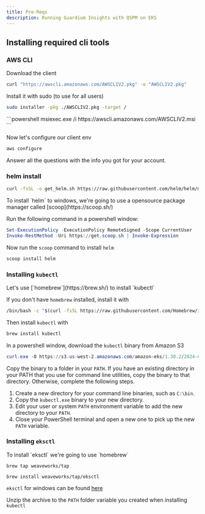 ```yaml
---
title: Pre-Reqs
description: Running Guardium Insights with QSPM on EKS
---
```



## Installing required cli tools

### AWS CLI

<Tabs syncKey="OS">
  <TabItem label="MacOS">
Download the client

```zsh
curl "https://awscli.amazonaws.com/AWSCLIV2.pkg" -o "AWSCLIV2.pkg"
```

Install it with sudo (to use for all users)

```zsh
sudo installer -pkg ./AWSCLIV2.pkg -target /
```
</TabItem>
<TabItem label="Windows">
```powershell
msiexec.exe /i https://awscli.amazonaws.com/AWSCLIV2.msi
```
</TabItem>
</Tabs>

Now let's configure our client env

```zsh
aws configure
```

Answer all the questions with the info you got for your account.

### helm install

<Tabs syncKey="OS">
  <TabItem label="MacOS">

```zsh
curl -fsSL -o get_helm.sh https://raw.githubusercontent.com/helm/helm/main/scripts/get-helm-3 | bash
```
  </TabItem>
  <TabItem label="Windows">
To install `helm` to windows, we're going to use a opensource package manager called [scoop](https://scoop.sh/)

Run the following command in a powershell window:

```powershell
Set-ExecutionPolicy -ExecutionPolicy RemoteSigned -Scope CurrentUser
Invoke-RestMethod -Uri https://get.scoop.sh | Invoke-Expression
```

Now run the `scoop` command to install `helm`
```powershell
scoop install helm
```
  </TabItem>
</Tabs>

### Installing `kubectl`

<Tabs syncKey="OS">
  <TabItem label="MacOS">
Let's use [`homebrew`](https://brew.sh/) to install `kubectl`

If you don't have `homebrew` installed, install it with 

```zsh
/bin/bash -c "$(curl -fsSL https://raw.githubusercontent.com/Homebrew/install/HEAD/install.sh)"
```

Then install `kubectl` with
```zsh
brew install kubectl
```
  </TabItem>
  <TabItem label="Windows">

In a powershell window, download the `kubectl` binary from Amazon S3

```powershell
curl.exe -O https://s3.us-west-2.amazonaws.com/amazon-eks/1.30.2/2024-07-12/bin/windows/amd64/kubectl.exe
```

Copy the binary to a folder in your `PATH`. If you have an existing directory in your PATH that you use for command line utilities, copy the binary to that directory. Otherwise, complete the following steps.

1. Create a new directory for your command line binaries, such as `C:\bin`.
2. Copy the `kubectl.exe` binary to your new directory.
3. Edit your user or system `PATH` environment variable to add the new directory to your `PATH`.
4. Close your PowerShell terminal and open a new one to pick up the new `PATH` variable.

  </TabItem>
</Tabs>

### Installing `eksctl`

<Tabs syncKey="OS">
<TabItem label="MacOs">
To install `eksctl` we're going to use `homebrew`

```
brew tap weaveworks/tap

brew install weaveworks/tap/eksctl
```
</TabItem>
<TabItem label="Windows">

`eksctl` for windows can be found [here](https://github.com/eksctl-io/eksctl/releases/latest/download/eksctl_windows_amd64.zip)

Unzip the archive to the `PATH` folder variable you created when installing `kubectl`

</TabItem>
</Tabs>

